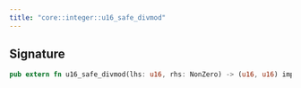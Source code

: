 ```yaml
---
title: "core::integer::u16_safe_divmod"
---
```






## Signature

```rust
pub extern fn u16_safe_divmod(lhs: u16, rhs: NonZero) -> (u16, u16) implicits(RangeCheck) nopanic;
```



